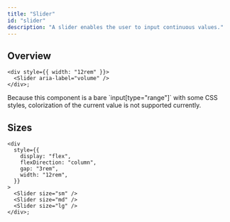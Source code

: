 ```yaml
---
title: "Slider"
id: "slider"
description: "A slider enables the user to input continuous values."
---
```


## Overview

```tsx live
<div style={{ width: "12rem" }}>
  <Slider aria-label="volume" />
</div>;
```

<Message status="warn">
  Because this component is a bare `input[type="range"]` with some CSS styles,
  colorization of the current value is not supported currently.
</Message>

## Sizes

```tsx live direction="vertical"
<div
  style={{
    display: "flex",
    flexDirection: "column",
    gap: "3rem",
    width: "12rem",
  }}
>
  <Slider size="sm" />
  <Slider size="md" />
  <Slider size="lg" />
</div>;
```
